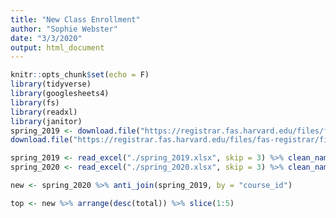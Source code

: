 ```yaml
---
title: "New Class Enrollment"
author: "Sophie Webster"
date: "3/3/2020"
output: html_document
---
```


```r
knitr::opts_chunk$set(echo = F)
library(tidyverse)
library(googlesheets4)
library(fs)
library(readxl)
library(janitor)
spring_2019 <- download.file("https://registrar.fas.harvard.edu/files/fas-registrar/files/class_enrollment_summary_by_term_3.22.19_0.xlsx", "spring_2019.xlsx")
download.file("https://registrar.fas.harvard.edu/files/fas-registrar/files/class_enrollment_summary_by_term_2.25.20_0.xlsx", "spring_2020.xlsx")

spring_2019 <- read_excel("./spring_2019.xlsx", skip = 3) %>% clean_names() %>% filter(!is.na(course_name)) %>% select(course_id)
spring_2020 <- read_excel("./spring_2020.xlsx", skip = 3) %>% clean_names() %>% filter(!is.na(course_name))

new <- spring_2020 %>% anti_join(spring_2019, by = "course_id")

top <- new %>% arrange(desc(total)) %>% slice(1:5)
```


